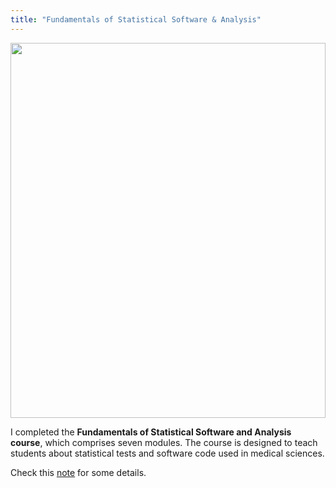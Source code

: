 ```yaml
---
title: "Fundamentals of Statistical Software & Analysis"
---
```


![](FOSSA.jpg){width="100%" height="600px"}

I completed the **Fundamentals of Statistical Software and Analysis course**, which comprises seven modules. The course is designed to teach students about statistical tests and software code used in medical sciences. 

Check this [note](https://lawaloa.github.io/FoSSA/){target="_blank"} for some details.